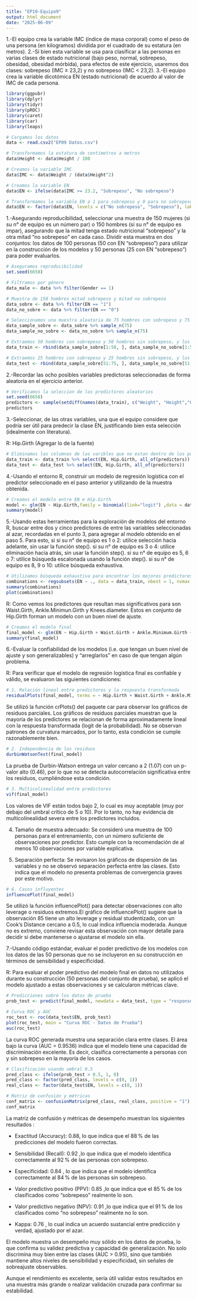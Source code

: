 ```yaml
---
title: "EP10-Equipo9"
output: html_document
date: "2025-06-09"
---
```


1.-El equipo crea la variable IMC (índice de masa corporal) como el peso de una persona (en kilogramos) dividida por el cuadrado de su estatura (en metros).
2.-Si bien esta variable se usa para clasificar a las personas en varias clases de estado nutricional (bajo peso, normal, sobrepeso, obesidad, obesidad mórbida), para efectos de este ejercicio, usaremos dos clases: sobrepeso (IMC ≥ 23,2) y no sobrepeso (IMC < 23,2).
3.-El equipo crea la variable dicotómica EN (estado nutricional) de acuerdo al valor de IMC de cada persona.

```r
library(ggpubr)
library(dplyr)
library(tidyr)
library(pROC)
library(caret)
library(car)
library(leaps)
```



```r

# Cargamos los datos
data <- read.csv2("EP09 Datos.csv")

# Transformamos la estatura de centimetros a metros
data$Height <- data$Height / 100

# Creamos la variable IMC
data$IMC <- data$Weight / (data$Height^2)

# Creamos la variable EN
data$EN <- ifelse(data$IMC >= 23.2, "Sobrepeso", "No sobrepeso")

# Transformamos la variable EN a 1 para sobrepeso y 0 para no sobrepeso
data$EN <- factor(data$EN, levels = c("No sobrepeso", "Sobrepeso"), labels = c(0, 1))
```

1.-Asegurando reproducibilidad, seleccionar una muestra de 150 mujeres (si su n° de equipo es un número par) o 150 hombres (si su n° de equipo es impar), asegurando que la mitad tenga estado nutricional “sobrepeso” y la otra mitad “no sobrepeso” en cada caso. Dividir esta muestra en dos conjuntos: los datos de 100 personas (50 con EN “sobrepeso”) para utilizar en la construcción de los modelos y 50 personas (25 con EN “sobrepeso”) para poder evaluarlos.

```r
# Aseguramos reproducibilidad
set.seed(6658)

# Filtramos por género
data_male <- data %>% filter(Gender == 1)

# Muestra de 150 hombres mitad sobrepeso y mitad no sobrepeso
data_sobre <- data %>% filter(EN == "1")
data_no_sobre <- data %>% filter(EN == "0")

# Seleccionamos una muestra aleatoria de 75 hombres con sobrepeso y 75 hombres sin sobrepeso
data_sample_sobre <- data_sobre %>% sample_n(75)
data_sample_no_sobre <- data_no_sobre %>% sample_n(75)

# Extraemos 50 hombres con sobrepeso y 50 hombres sin sobrepeso, y los conbinamos en un mismo dataframe para obtener la mustra de entrenamiento
data_train <- rbind(data_sample_sobre[1:50, ], data_sample_no_sobre[1:50, ])

# Extraemos 25 hombres con sobrepeso y 25 hombres sin sobrepeso, y los combinamos en un mismo dataframe para obtener la muestra de evaluación
data_test <- rbind(data_sample_sobre[51:75, ], data_sample_no_sobre[51:75, ])
```

2.-Recordar las ocho posibles variables predictoras seleccionadas de forma aleatoria en el ejercicio anterior.
```r
# Verificamos la seleccion de los predictores aleatorios 
set.seed(6658)
predictors <- sample(setdiff(names(data_train), c("Weight", "Height","Gender","EN","IMC")), 8)
predictors
```

3.-Seleccionar, de las otras variables, una que el equipo considere que podría ser útil para predecir la clase EN, justificando bien esta selección (idealmente con literatura).

R: Hip.Girth (Agregar lo de la fuente)

```r
# Eliminamos las columnas de las varibles que no estan dentro de los posibles predictores
data_train <- data_train %>% select(EN, Hip.Girth, all_of(predictors))
data_test <- data_test %>% select(EN, Hip.Girth, all_of(predictors))
```

4.-Usando el entorno R, construir un modelo de regresión logística con el predictor seleccionado en el paso anterior y utilizando de la muestra obtenida.
```r
# Creamos el modelo entre EN e Hip.Girth
model <- glm(EN ~ Hip.Girth,family = binomial(link="logit") ,data = data_train)
summary(model)
```
5.-Usando estas herramientas para la exploración de modelos del entorno R, buscar entre dos y cinco predictores de entre las variables seleccionadas al azar, recordadas en el punto 3, para agregar al modelo obtenido en el paso 5. Para esto, si 
si su n° de equipo es 1 o 2: utilice selección hacia adelante, sin usar la función step().
si su n° de equipo es 3 o 4: utilice eliminación hacia atrás, sin usar la función step().
si su n° de equipo es 5, 6 o 7: utilice búsqueda escalonada usando la función step().
si su n° de equipo es 8, 9 o 10: utilice búsqueda exhaustiva.

```r

# Utilizamos búsqueda exhaustiva para encontrar los mejores predictores atraves de la funcion regsubsets()
combinations <- regsubsets(EN ~ ., data = data_train, nbest = 1, nvmax = 9, method = "exhaustive")
summary(combinations)
plot(combinations)
```
R: Como vemos los predictores que resultan mas significativos para son Waist.Girth, Ankle.Minimun.Girth y Knees.diameter. Estos en conjunto de Hip.Girth forman un modelo con un buen nivel de ajuste.
```r
# Creamos el modelo final
final_model <- glm(EN ~ Hip.Girth + Waist.Girth + Ankle.Minimum.Girth + Knees.diameter, family = binomial(link="logit"), data = data_train)
summary(final_model)
```
6.-Evaluar la confiabilidad de los modelos (i.e. que tengan un buen nivel de ajuste y son generalizables) y “arreglarlos” en caso de que tengan algún problema.

R: Para verificar que el modelo de regresión logística final es confiable y válido, se evaluaron las siguientes condiciones:

```r

# 1. Relación lineal entre predictores y la respuesta transformada
residualPlots(final_model, terms = ~ Hip.Girth + Waist.Girth + Ankle.Minimum.Girth + Knees.diameter, fitted = FALSE)
```

Se utilizó la función crPlots() del paquete car para observar los gráficos de residuos parciales. Los gráficos de residuos parciales muestran que la mayoría de los predictores se relacionan de forma aproximadamente lineal con la respuesta transformada (logit de la probabilidad). No se observan patrones de curvatura marcados, por lo tanto, esta condición se cumple razonablemente bien.

```r

# 2. Independencia de los residuos
durbinWatsonTest(final_model)
```

La prueba de Durbin-Watson entrega un valor cercano a 2 (1.07) con un p-valor alto (0.46), por lo que no se detecta autocorrelación significativa entre los residuos, cumpliéndose esta condición.


```r
# 3. Multicolinealidad entre predictores
vif(final_model)

```

Los valores de VIF están todos bajo 2, lo cual es muy aceptable (muy por debajo del umbral crítico de 5 o 10). Por lo tanto, no hay evidencia de multicolinealidad severa entre los predictores incluidos.

4. Tamaño de muestra adecuado:
Se consideró una muestra de 100 personas para el entrenamiento, con un número suficiente de observaciones por predictor. Esto cumple con la recomendación de al menos 10 observaciones por variable explicativa.

5. Separación perfecta:
Se revisaron los gráficos de dispersión de las variables y no se observó separación perfecta entre las clases. Esto indica que el modelo no presenta problemas de convergencia graves por este motivo.


```r
# 6. Casos influyentes
influencePlot(final_model)

```

Se utilizó la función influencePlot() para detectar observaciones con alto leverage o residuos extremos.El gráfico de influencePlot() sugiere que la observación 85 tiene un alto leverage y residual studentizado, con un Cook’s Distance cercano a 0.5, lo cual indica influencia moderada. Aunque no es extremo, conviene revisar esta observación con mayor detalle para decidir si debe mantenerse o ajustarse el modelo sin ella.


7.-Usando código estándar, evaluar el poder predictivo de los modelos con los datos de las 50 personas que no se incluyeron en su construcción en términos de sensibilidad y especificidad.

R: Para evaluar el poder predictivo del modelo final en datos no utilizados durante su construcción (50 personas del conjunto de prueba), se aplicó el modelo ajustado a estas observaciones y se calcularon métricas clave.

```r

# Predicciones sobre los datos de prueba
prob_test <- predict(final_model, newdata = data_test, type = "response")

# Curva ROC y AUC
roc_test <- roc(data_test$EN, prob_test)
plot(roc_test, main = "Curva ROC - Datos de Prueba")
auc(roc_test)
```

La curva ROC generada muestra una separación clara entre clases. El área bajo la curva (AUC = 0.9536) indica que el modelo tiene una capacidad de discriminación excelente. Es decir, clasifica correctamente a personas con y sin sobrepeso en la mayoría de los casos.

```r

# Clasificación usando umbral 0.5
pred_class <- ifelse(prob_test > 0.5, 1, 0)
pred_class <- factor(pred_class, levels = c(0, 1))
real_class <- factor(data_test$EN, levels = c(0, 1))

# Matriz de confusión y métricas
conf_matrix <- confusionMatrix(pred_class, real_class, positive = "1")
conf_matrix

```

La matriz de confusión y métricas de desempeño muestran los siguientes resultados :

- Exactitud (Accuracy): 0.88, lo que indica que el 88 % de las predicciones del modelo fueron correctas.

- Sensibilidad (Recall): 0.92 ,lo que indica que el modelo identifica correctamente al 92 % de las personas con sobrepeso.

- Especificidad: 0.84 , lo que indica que el modelo identifica correctamente al 84 % de las personas sin sobrepeso.

- Valor predictivo positivo (PPV): 0.85 ,lo que indica que el 85 % de los clasificados como “sobrepeso” realmente lo son.

- Valor predictivo negativo (NPV): 0.91 ,lo que indica que el 91 % de los clasificados como “no sobrepeso” realmente no lo son.

- Kappa: 0.76 , lo cual indica un acuerdo sustancial entre predicción y verdad, ajustado por el azar.


El modelo muestra un desempeño muy sólido en los datos de prueba, lo que confirma su validez predictiva y capacidad de generalización. No solo discrimina muy bien entre las clases (AUC > 0.95), sino que también mantiene altos niveles de sensibilidad y especificidad, sin señales de sobreajuste observables.

Aunque el rendimiento es excelente, sería útil validar estos resultados en una muestra más grande o realizar validación cruzada para confirmar su estabilidad.

